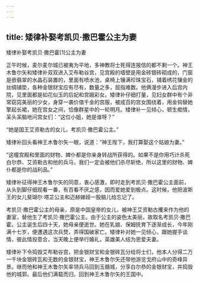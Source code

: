 ```yaml
---
---
---
```

title: 矮律补娶考凯贝·撒巴霍公主为妻
---




矮律补娶考凯贝·撒巴霍[1]公主为妻


正午时候，麦尔麦尔城已被夷为平地，多神教将士死得连报信的都不剩一个。神王木鲁尔矢和矮律补双双进入艾布勒谷宫，见宫殿的墙壁是用金砖银砖砌成的，门窗是嵌翡翠的水晶石装置的，里面有喷水池，桌椅上镶满珍珠宝石，铺着绣花镶金的丝绸铺垫，各种金银财宝应有尽有，数量之多，屈指难数。他俩漫步进入后宫内院，见里面都是如花似玉的后妃和宫娥彩女。矮律补仔细打量，见妇女群中有个非常窈窕美丽的少女，身穿一袭价值千金的宫服，被成百的宫女围绕着，用金钩替她擎起长裙，她在宫女之间，恰像群星中的一轮明月。矮律补一见倾心，顿生痴情，呆头呆脑地问宫女们：“这位小姐，她是谁呀？”

“她是国王艾资勒古的女儿，考凯贝·撒巴霍公主。”

矮律补回头看神王木鲁尔矢一眼，说道：“神王陛下，我打算娶这个姑娘为妻。”

“这幢宫殿和里面的财物、婢仆都是你亲身转战所获得的。如果不是你用巧计杀死白尔恭、艾资勒古和他的兵马，我们一定会被他们杀尽斩绝，所以这里的财物、婢仆都是你的战利品。”

矮律补征得神王木鲁尔矢的同意，衷心感激，即时走到考凯贝·撒巴霍公主面前，从头到脚仔细观看一番，有百看不厌之感，因而爱她爱到极点。这时候，他把波斯王的女儿斐瑚尔·塔芷公主和迈赫娣娅一股脑儿给忘记了。

考凯贝·撒巴霍公主的母亲，原是中国皇帝的女儿，被神王艾资勒古攫来作为他的妻室，替他生了考凯贝·撒巴霍公主。由于公主的姿色太美丽，故取名考凯贝·撒巴霍。公主诞生后四十天，她母亲便逝世。她在乳娘、保姆抚育下逐渐成长，今年刚满十七岁，便遭遇这次兵燹，弄得国破家亡。矮律补对她一见倾心，跟她握手谈情，彼此情投意合，当天晚上便举行婚礼，英雄美人结为恩爱夫妻。

矮律补下令捣毁艾布勒谷宫，把金银财宝和金银砖瓦分给将士们，他本人分得二万一千块金银砖瓦和无数的金银财宝，神王木鲁尔矢还带他游览戈府山中的奇峰异景。继而他和神王木鲁尔矢率领兵马回到玉髓城，分享白尔恭的金银财宝，并捣毁他的城郭。最后他们满载而归，回到神王木鲁尔矢的王国中。